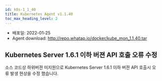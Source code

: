 ```yaml
---
id: k8s-1_1_40
title: Kubernetes Agent v1.1.40
toc_max_heading_level: 2
---
```



* 배포일: 2022-01-25
* Agent download: http://repo.whatap.io/docker/kube_mon_1.1.40.tar

## Kubernetes Server 1.6.1 이하 버젼 API 호출 오류 수정

소스 코드상 하위버젼 미지원으로 Kubernetes Server 1.6.1 이하 버젼 API 호출시 오류 발생 현상을 수정 했습니다.

